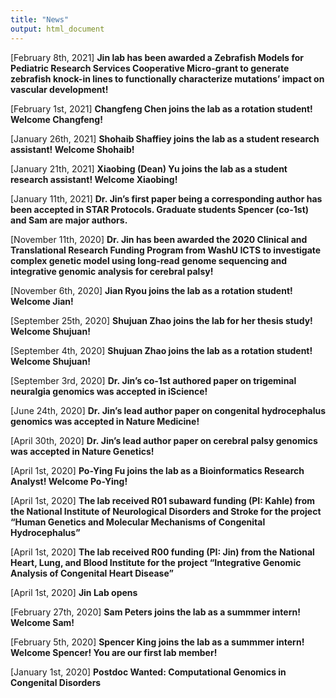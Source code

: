 ```yaml
---
title: "News"
output: html_document
---
```


[February 8th, 2021] **Jin lab has been awarded a Zebrafish Models for Pediatric Research Services Cooperative Micro-grant to generate zebrafish knock-in lines to functionally characterize mutations' impact on vascular development!**

[February 1st, 2021] **Changfeng Chen joins the lab as a rotation student! Welcome Changfeng!**

[January 26th, 2021] **Shohaib Shaffiey joins the lab as a student research assistant! Welcome Shohaib!**

[January 21th, 2021] **Xiaobing (Dean) Yu joins the lab as a student research assistant! Welcome Xiaobing!**

[January 11th, 2021] **Dr. Jin's first paper being a corresponding author has been accepted in STAR Protocols. Graduate students Spencer (co-1st) and Sam are major authors.** 

[November 11th, 2020] **Dr. Jin has been awarded the 2020 Clinical and Translational Research Funding Program from WashU ICTS to investigate complex genetic model using long-read genome sequencing and integrative genomic analysis for cerebral palsy!**

[November 6th, 2020] **Jian Ryou joins the lab as a rotation student! Welcome Jian!**

[September 25th, 2020] **Shujuan Zhao joins the lab for her thesis study! Welcome Shujuan!**

[September 4th, 2020] **Shujuan Zhao joins the lab as a rotation student! Welcome Shujuan!**

[September 3rd, 2020] **Dr. Jin's co-1st authored paper on trigeminal neuralgia genomics was accepted in iScience!**

[June 24th, 2020] **Dr. Jin's lead author paper on congenital hydrocephalus genomics was accepted in Nature Medicine!**

[April 30th, 2020] **Dr. Jin's lead author paper on cerebral palsy genomics was accepted in Nature Genetics!** 

[April 1st, 2020] **Po-Ying Fu joins the lab as a Bioinformatics Research Analyst! Welcome Po-Ying!**

[April 1st, 2020] **The lab received R01 subaward funding (PI: Kahle) from the National Institute of Neurological Disorders and Stroke for the project "Human Genetics and Molecular Mechanisms of Congenital Hydrocephalus"**

[April 1st, 2020] **The lab received R00 funding (PI: Jin) from the National Heart, Lung, and Blood Institute for the project "Integrative Genomic Analysis of Congenital Heart Disease"**

[April 1st, 2020] **Jin Lab opens**		

[February 27th, 2020] **Sam Peters joins the lab as a summmer intern! Welcome Sam!**

[February 5th, 2020] **Spencer King joins the lab as a summmer intern! Welcome Spencer! You are our first lab member!**  

[January 1st, 2020] **Postdoc Wanted: Computational Genomics in Congenital Disorders**
